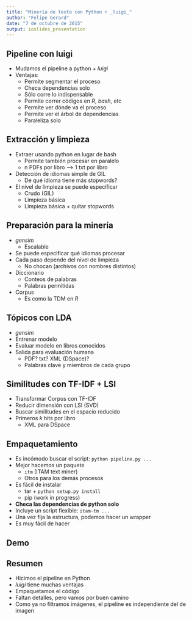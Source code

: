 ```yaml
---
title: "Minería de texto con Python + _luigi_"
author: "Felipe Gerard"
date: "7 de octubre de 2015"
output: ioslides_presentation
---
```


## Pipeline con luigi

* Mudamos el pipeline a python + _luigi_
* Ventajas:
    - Permite segmentar el proceso
    - Checa dependencias solo
    - Sólo corre lo indispensable
    - Permite correr códigos en _R_, _bash_, etc
    - Permite ver dónde va el proceso
    - Permite ver el árbol de dependencias
    - Paraleliza solo


## Extracción y limpieza

* Extraer usando python en lugar de bash
    - Permite también procesar en paralelo
    - n PDFs por libro --> 1 txt por libro
* Detección de idiomas simple de GIL
    - De qué idioma tiene más stopwords?
* El nivel de limpieza se puede especificar
    - Crudo (GIL)
    - Limpieza básica
    - Limpieza básica + quitar stopwords

## Preparación para la minería

* _gensim_
    - Escalable
* Se puede especificar qué idiomas procesar
* Cada paso depende del nivel de limpieza
    - No chocan (archivos con nombres distintos)
* Diccionario
    - Conteos de palabras
    - Palabras permitidas
* Corpus
    - Es como la TDM en _R_

## Tópicos con LDA

* _gensim_
* Entrenar modelo
* Evaluar modelo en libros conocidos
* Salida para evaluación humana
    - PDF? txt? XML (DSpace)?
    - Palabras clave y miembros de cada grupo

## Similitudes con TF-IDF + LSI

* Transformar Corpus con TF-IDF
* Reducir dimensión con LSI (SVD)
* Buscar similitudes en el espacio reducido
* Primeros _k_ hits por libro
    - XML para DSpace

## Empaquetamiento

* Es incómodo buscar el script: `python pipeline.py ...`
* Mejor hacemos un paquete
    - `itm` (ITAM text miner)
    - Otros para los demás procesos
* Es fácil de instalar
    - tar + `python setup.py install`
    - pip (work in progress)
* __Checa las dependencias de python solo__
* Incluye un script flexible: `itam-tm ...`
* Una vez fija la estructura, podemos hacer un wrapper
* Es muy fácil de hacer

## Demo

## Resumen

* Hicimos el pipeline en Python
* _luigi_ tiene muchas ventajas
* Empaquetamos el código
* Faltan detalles, pero vamos por buen camino
* Como ya no filtramos imágenes, el pipeline es independiente del de imagen












